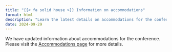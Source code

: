 ```yaml
---
title: "{{< fa solid house >}} Information on accommodations"
format: html
description: "Learn the latest details on accommodations for the conference."
date: 2024-09-29
---
```


We have updated information about accommodations for the conference. Please visit the [Accommodations page](../content/accommodations.qmd) for more details.

